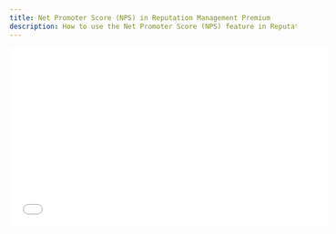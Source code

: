 ```yaml
---
title: Net Promoter Score (NPS) in Reputation Management Premium
description: How to use the Net Promoter Score (NPS) feature in Reputation Management Premium to proactively manage customer satisfaction
---
```


<iframe 
  src="//www.youtube-nocookie.com/embed/ytvUUojgX8M" 
  width="560" 
  height="315" 
  frameborder="0" 
  allowfullscreen=""
/>

To help your clients proactively manage their online reputation, Reputation Management Premium offers a Net Promoter Score (NPS) survey feature. Instead of sending review requests directly to customers—potentially leading to negative public reviews on platforms like Google Business Profile and Facebook—businesses can use NPS surveys to first gauge customer satisfaction. This gives them the opportunity to address any issues and improve their services, ultimately increasing the chances of receiving positive feedback on review sites.

### How to Use NPS

**Step 1: Create an NPS template**

- Navigate to "Templates" in the side menu of Reputation Management Premium and select the "Request" tab.

![Templates Request Tab](/img/reputation-management/nps/templates-request-tab.jpg)

- Click on the "Create Email" button to create an NPS-type email using the email builder.

![Create Email Button](/img/reputation-management/nps/create-email-button.jpg)

![Email Builder](/img/reputation-management/nps/email-builder.jpg)

- Click on **Add New Block** to insert an NPS block inside your email template.

![Add New Block](/img/reputation-management/nps/add-new-block.jpg)

![NPS Block Menu](/img/reputation-management/nps/nps-block-menu.jpg)

In the NPS block, you will have two display options:

1. **Button Option:** Allows customers to provide feedback directly from the email.
2. **Inline Option:** Displays scores from 0 to 10 in the email body.

![NPS Display Options](/img/reputation-management/nps/nps-display-options.jpg)

- Configure the option (Enable/Disable Check Box) for customers with scores higher than 7 to be redirected to Google for reviews.
- Once the configurations are completed, click "Save."

**Note:** For SMS, the following message is hardcoded but will be customizable with the upcoming SMS template management soon.  
"[Business Name]: We'd love to hear about your recent experience with us. Leave us a review here."

**Step 2: Send NPS Survey**

- Navigate to "Review Requests" to send NPS survey emails to your audience.

![Review Requests](/img/reputation-management/nps/review-requests.jpg)

- Below the "Content" section, you'll find options for email and SMS. Here, you can choose the templates created in the email builder and the pre-existing SMS templates. Select the NPS templates you've created and send them to your audience.

![Templates Selection](/img/reputation-management/nps/templates-selection.jpg)

- After selecting the email and SMS templates, you can configure your audience and send the request.

**Step 3: Review Scores and Direct Feedback in Reputation Management Premium (View the NPS score and feedback)**

- Select "NPS" in the side menu to view direct feedback and scores from NPS surveys.

![NPS Menu](/img/reputation-management/nps/nps-menu.jpg)

**NPS (Net Promoter Score):** View the average score for the account within the selected date range, along with the percentage breakdown of promoter, passive, and detractor.

![NPS Score Breakdown](/img/reputation-management/nps/nps-score-breakdown.jpg)

**NPS Calculation**

NPS = % Promoters - % Detractors

- Promoters are customers who would recommend your brand.
- Detractors are customers who wouldn't recommend your brand.

**Trends:** Track the timeline of NPS scores over the specified period in the graph.

![NPS Trends](/img/reputation-management/nps/nps-trends.jpg)

- Users can view customer feedback, scores given by their customers, and corresponding contact information in the NPS page.
- User can Filter feedback by:
  - Promoters (9-10)
  - Passives (7-8)
  - Detractors (0-6)
